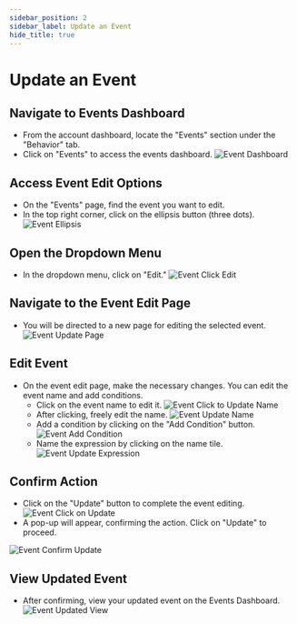```yaml
---
sidebar_position: 2
sidebar_label: Update an Event
hide_title: true
---
```



# Update an Event

## Navigate to Events Dashboard

- From the account dashboard, locate the "Events" section under the "Behavior" tab.
- Click on "Events" to access the events dashboard.
  <img src={EventDashboard} alt="Event Dashboard" />

## Access Event Edit Options

- On the "Events" page, find the event you want to edit.
- In the top right corner, click on the ellipsis button (three dots).
  <img src={EventEllipsis} alt="Event Ellipsis" />

## Open the Dropdown Menu

- In the dropdown menu, click on "Edit."
  <img src={EventClickEdit} alt="Event Click Edit" />

## Navigate to the Event Edit Page

- You will be directed to a new page for editing the selected event.
  <img src={EventUpdatePage} alt="Event Update Page" />

## Edit Event

- On the event edit page, make the necessary changes. You can edit the event name and add conditions.
  - Click on the event name to edit it.
    <img src={EventClicktoUpdateName} alt="Event Click to Update Name" />
  - After clicking, freely edit the name.
    <img src={EventUpdatedName} alt="Event Update Name" />
  - Add a condition by clicking on the "Add Condition" button.
    <img src={EventAddCondition} alt="Event Add Condition" />
  - Name the expression by clicking on the name tile.
    <img src={EventUpdateExpression} alt="Event Update Expression" />

## Confirm Action

- Click on the "Update" button to complete the event editing.
  <img src={EventClickonUpdate} alt="Event Click on Update" />
- A pop-up will appear, confirming the action. Click on "Update" to proceed.
<img src={EventConfirmUpdate} alt="Event Confirm Update" />

## View Updated Event

- After confirming, view your updated event on the Events Dashboard.
  <img src={EventUpdatedView} alt="Event Updated View" />
